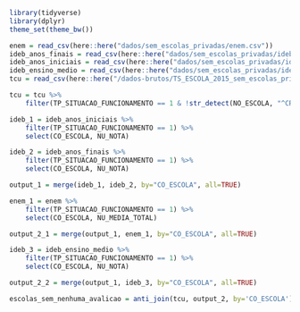 ```r
library(tidyverse)
library(dplyr)
theme_set(theme_bw())
```

```r
enem = read_csv(here::here("dados/sem_escolas_privadas/enem.csv"))
ideb_anos_finais = read_csv(here::here("dados/sem_escolas_privadas/ideb_anos_finais.csv"))
ideb_anos_iniciais = read_csv(here::here("dados/sem_escolas_privadas/ideb_anos_iniciais.csv"))
ideb_ensino_medio = read_csv(here::here("dados/sem_escolas_privadas/ideb_ensino_medio.csv"))
tcu = read_csv(here::here("/dados-brutos/TS_ESCOLA_2015_sem_escolas_privadas.csv"))
```

```r
tcu = tcu %>%
    filter(TP_SITUACAO_FUNCIONAMENTO == 1 & !str_detect(NO_ESCOLA, "^CRECHE"))
```

```r
ideb_1 = ideb_anos_iniciais %>%
    filter(TP_SITUACAO_FUNCIONAMENTO == 1) %>%
    select(CO_ESCOLA, NU_NOTA)

ideb_2 = ideb_anos_finais %>%
    filter(TP_SITUACAO_FUNCIONAMENTO == 1) %>%
    select(CO_ESCOLA, NU_NOTA)

output_1 = merge(ideb_1, ideb_2, by="CO_ESCOLA", all=TRUE)
```

```r
enem_1 = enem %>%
    filter(TP_SITUACAO_FUNCIONAMENTO == 1) %>%
    select(CO_ESCOLA, NU_MEDIA_TOTAL)

output_2_1 = merge(output_1, enem_1, by="CO_ESCOLA", all=TRUE)
```

```r
ideb_3 = ideb_ensino_medio %>%
    filter(TP_SITUACAO_FUNCIONAMENTO == 1) %>%
    select(CO_ESCOLA, NU_NOTA)

output_2_2 = merge(output_1, ideb_3, by="CO_ESCOLA", all=TRUE)
```

```r
escolas_sem_nenhuma_avalicao = anti_join(tcu, output_2, by='CO_ESCOLA')
```

